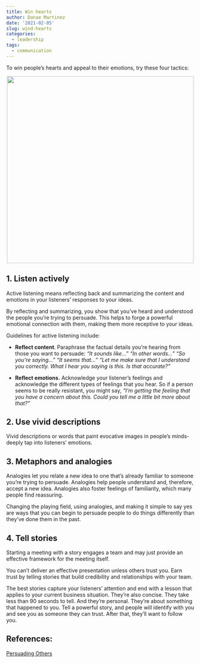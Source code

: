 ```yaml
---
title: Win hearts
author: Danae Martinez
date: '2021-02-05'
slug: wind-hearts
categories:
  - leadership
tags:
  - communication
---
```


To win people's hearts and appeal to their emotions, try these four tactics:


<center>
![](\appeal_emotions.png){width=500px}
</center>

## 1. Listen actively

Active listening means reflecting back and summarizing the content and emotions in your listeners’ responses to your ideas.

By reflecting and summarizing, you show that you've heard and understood the people you’re trying to persuade. This helps to forge a powerful emotional connection with them, making them more receptive to your ideas.

Guidelines for active listening include:

- **Reflect content**. Paraphrase the factual details you're hearing from those you want to persuade: 
*"It sounds like..."* 
*"In other words..."*
*"So you're saying..."*
*"It seems that..."*
*"Let me make sure that I understand you correctly. What I hear you saying is this. Is that accurate?"*

- **Reflect emotions.** Acknowledge your listener's feelings and acknowledge the different types of feelings that you hear. So if a person seems to be really resistant, you might say, *"I'm getting the feeling that you have a concern about this. Could you tell me a little bit more about that?"*

## 2. Use vivid descriptions

Vivid descriptions or words that paint evocative images in people's minds-deeply tap into listeners' emotions.

## 3. Metaphors and analogies

Analogies let you relate a new idea to one that's already familiar to someone you're trying to persuade. Analogies help people understand and, therefore, accept a new idea. Analogies also foster feelings of familiarity, which many people find reassuring.

Changing the playing field, using analogies, and making it simple to say yes are ways that you can begin to persuade people to do things differently than they’ve done them in the past.

## 4. Tell stories

Starting a meeting with a story engages a team and may just provide an effective framework for the meeting itself.

You can’t deliver an effective presentation unless others trust you. Earn trust by telling stories that build credibility and relationships with your team.

The best stories capture your listeners’ attention and end with a lesson that applies to your current business situation. They’re also concise. They take less than 90 seconds to tell. And they’re personal. They’re about something that happened to you. Tell a powerful story, and people will identify with you and see you as someone they can trust. After that, they’ll want to follow you.

## References: 

[Persuading Others](https://edls.myhbp.org/hmm12/content/persuading_others/landingpage.html)